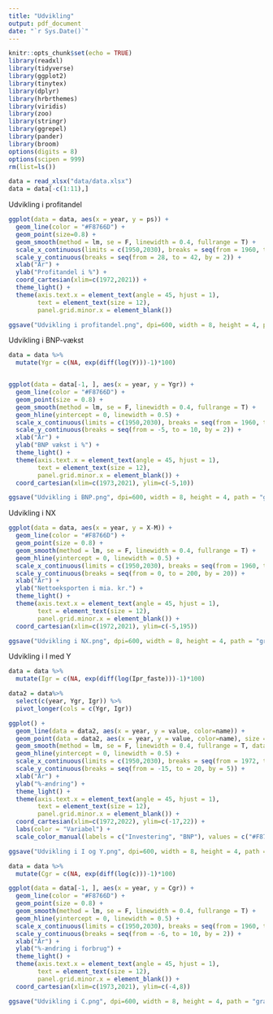 ```yaml
---
title: "Udvikling"
output: pdf_document
date: "`r Sys.Date()`"
---
```


```r
knitr::opts_chunk$set(echo = TRUE)
library(readxl)
library(tidyverse)
library(ggplot2)
library(tinytex)
library(dplyr)
library(hrbrthemes)
library(viridis)
library(zoo)
library(stringr)
library(ggrepel)
library(pander)
library(broom)
options(digits = 8)
options(scipen = 999)
rm(list=ls())
```

```r
data = read_xlsx("data/data.xlsx")
data = data[-c(1:11),]
```


Udvikling i profitandel
```r
ggplot(data = data, aes(x = year, y = ps)) +
  geom_line(color = "#F8766D") +
  geom_point(size=0.8) +
  geom_smooth(method = lm, se = F, linewidth = 0.4, fullrange = T) +
  scale_x_continuous(limits = c(1950,2030), breaks = seq(from = 1960, to = 2022, by = 2)) +
  scale_y_continuous(breaks = seq(from = 28, to = 42, by = 2)) +
  xlab("År") +
  ylab("Profitandel i %") +
  coord_cartesian(xlim=c(1972,2021)) +
  theme_light() +
  theme(axis.text.x = element_text(angle = 45, hjust = 1), 
        text = element_text(size = 12),
        panel.grid.minor.x = element_blank())

ggsave("Udvikling i profitandel.png", dpi=600, width = 8, height = 4, path = "grafer")
```



Udvikling i BNP-vækst
```r
data = data %>%
  mutate(Ygr = c(NA, exp(diff(log(Y)))-1)*100)


ggplot(data = data[-1, ], aes(x = year, y = Ygr)) +
  geom_line(color = "#F8766D") + 
  geom_point(size = 0.8) +
  geom_smooth(method = lm, se = F, linewidth = 0.4, fullrange = T) +
  geom_hline(yintercept = 0, linewidth = 0.5) +
  scale_x_continuous(limits = c(1950,2030), breaks = seq(from = 1960, to = 2022, by = 2)) +
  scale_y_continuous(breaks = seq(from = -5, to = 10, by = 2)) +
  xlab("År") +
  ylab("BNP vækst i %") +
  theme_light() +
  theme(axis.text.x = element_text(angle = 45, hjust = 1), 
        text = element_text(size = 12), 
        panel.grid.minor.x = element_blank()) +
  coord_cartesian(xlim=c(1973,2021), ylim=c(-5,10))

ggsave("Udvikling i BNP.png", dpi=600, width = 8, height = 4, path = "grafer")
```

Udvikling i NX
```r
ggplot(data = data, aes(x = year, y = X-M)) +
  geom_line(color = "#F8766D") + 
  geom_point(size = 0.8) +
  geom_smooth(method = lm, se = F, linewidth = 0.4, fullrange = T) +
  geom_hline(yintercept = 0, linewidth = 0.5) +
  scale_x_continuous(limits = c(1950,2030), breaks = seq(from = 1960, to = 2022, by = 2)) +
  scale_y_continuous(breaks = seq(from = 0, to = 200, by = 20)) +
  xlab("År") +
  ylab("Nettoeksporten i mia. kr.") +
  theme_light() +
  theme(axis.text.x = element_text(angle = 45, hjust = 1), 
        text = element_text(size = 12), 
        panel.grid.minor.x = element_blank()) +
  coord_cartesian(xlim=c(1972,2021), ylim=c(-5,195)) 

ggsave("Udvikling i NX.png", dpi=600, width = 8, height = 4, path = "grafer")
```

Udvikling i I med Y
```r
data = data %>%
  mutate(Igr = c(NA, exp(diff(log(Ipr_faste)))-1)*100)

data2 = data%>%
  select(c(year, Ygr, Igr)) %>%
  pivot_longer(cols = c(Ygr, Igr))

ggplot() +
  geom_line(data = data2, aes(x = year, y = value, color=name)) + 
  geom_point(data = data2, aes(x = year, y = value, color=name), size = 0.5, color = "black") +
  geom_smooth(method = lm, se = F, linewidth = 0.4, fullrange = T, data = data, aes(x=year, y=Igr)) +
  geom_hline(yintercept = 0, linewidth = 0.5) +
  scale_x_continuous(limits = c(1950,2030), breaks = seq(from = 1972, to = 2022, by = 2)) +
  scale_y_continuous(breaks = seq(from = -15, to = 20, by = 5)) +
  xlab("År") +
  ylab("%-ændring") +
  theme_light() +
  theme(axis.text.x = element_text(angle = 45, hjust = 1), 
        text = element_text(size = 12), 
        panel.grid.minor.x = element_blank()) +
  coord_cartesian(xlim=c(1972,2022), ylim=c(-17,22)) +
  labs(color = "Variabel") +
  scale_color_manual(labels = c("Investering", "BNP"), values = c("#F8766D", "cyan3"))

ggsave("Udvikling i I og Y.png", dpi=600, width = 8, height = 4, path = "grafer")
```

```r
data = data %>%
  mutate(Cgr = c(NA, exp(diff(log(c)))-1)*100)

ggplot(data = data[-1, ], aes(x = year, y = Cgr)) +
  geom_line(color = "#F8766D") + 
  geom_point(size = 0.8) +
  geom_smooth(method = lm, se = F, linewidth = 0.4, fullrange = T) +
  geom_hline(yintercept = 0, linewidth = 0.5) +
  scale_x_continuous(limits = c(1950,2030), breaks = seq(from = 1960, to = 2022, by = 2)) +
  scale_y_continuous(breaks = seq(from = -6, to = 10, by = 2)) +
  xlab("År") +
  ylab("%-ændring i forbrug") +
  theme_light() +
  theme(axis.text.x = element_text(angle = 45, hjust = 1), 
        text = element_text(size = 12), 
        panel.grid.minor.x = element_blank()) +
  coord_cartesian(xlim=c(1973,2021), ylim=c(-4,8))

ggsave("Udvikling i C.png", dpi=600, width = 8, height = 4, path = "grafer")
```

